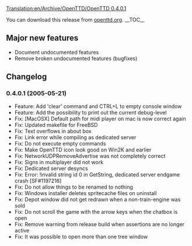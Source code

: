 [[Translation:en/Archive/OpenTTD/OpenTTD 0.4.0.1]]

{{en/Development/OTTDVersions}}
{{en/Archive/OpenTTD/Release|prev=OpenTTD 0.4.0|next=OpenTTD 0.4.5|date=2005-05-21}}

You can download this release from [http://www.openttd.org/download-stable/0.4.0.1 openttd.org].
__TOC__

==Major new features==
* Document undocumented features
* Remove broken undocumented features (bugfixes)
==Changelog==
===0.4.0.1 (2005-05-21)===
* Feature: Add 'clear' command and CTRL+L to empty console window
* Feature: Add the possibility to print out the current debug-level
* Fix: [MacOSX] Default path for midi player on mac is now correct again
* Fix: Updated makefile for FreeBSD
* Fix: Text overflows in about box
* Fix: Link error while compiling as dedicated server
* Fix: Do not execute empty commands
* Fix: Make OpenTTD icon look good on Win2K and earlier
* Fix: NetworkUDPRemoveAdvertise was not completely correct
* Fix: Signs in multiplayer did not work
* Fix: Dedicated server desyncs
* Fix: Error: !invalid string id 0 in GetString, dedicated server endgame crash [SF#1197216]
* Fix: Do not allow things to be renamed to nothing
* Fix: Windows installer deletes spritecache files on uninstall
* Fix: Depot window did not get redrawn when a non-train-engine was sold
* Fix: Do not scroll the game with the arrow keys when the chatbox is open
* Fix: Remove warning from release build when assertions are no longer active
* Fix: It was possible to open more than one tree window